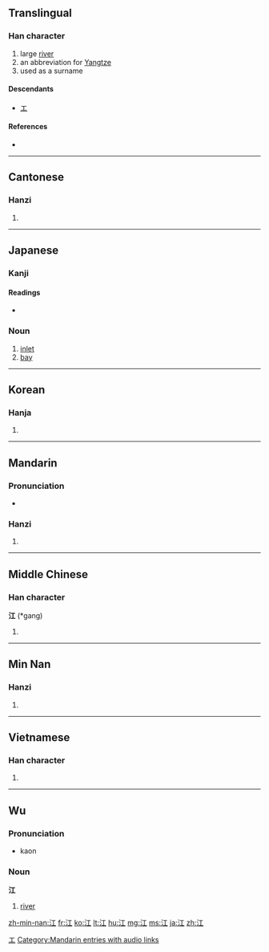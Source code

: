 ==Translingual==

===Han character===
{{Han char|rn=85|rad=水|as=03|sn=6|four=3111<sub>0</sub>|canj=水一 (EM)|ids=⿰[[氵]][[工]]}}

# large [[river]]
# an abbreviation for [[Yangtze]]
# used as a surname

====Descendants====
* [[エ]]

====References====
* {{Han ref|kx=0606.040|dkj=17140|dj=0999.130|hdz=31551.030|uh=6C5F|ud=27743|bh=A6BF|bd=42687}}

[[Category:Han characters from which katakana were derived|エ]]

----

==Cantonese==

===Hanzi===
{{yue-hanzi|jyut=gong1|y=gong1}}

# {{defn|Cantonese}}

----

==Japanese==

===Kanji===
{{ja-kanji|grade=c|rs=水03}}

====Readings====
* {{ja-readings|on=[[こう]] (''kō'')|kun=[[え]] (''e'')}}

===Noun===
{{ja-noun|k|hira=え|rom=e}}

# [[inlet]]
# [[bay]]

----

==Korean==

===Hanja===
{{ko-hanja|hangeul=[[강]]|eumhun=|rv=gang|mr=kang|y=kang}}

# {{defn|Korean}}

----

==Mandarin==

===Pronunciation===
* {{audio|zh-jiāng.ogg|audio}}

===Hanzi===
{{cmn-hanzi|pin=[[jiāng]] ([[jiang1]])|wg=chiang<sup>1</sup>}}

# {{defn|Mandarin}}

[[Category:Mandarin entries with audio links]]

----

==Middle Chinese==

===Han character===
'''江''' (*gang)<!--note: asterisk indicates that this character appears more than four times in the Tang Dynasty corpus of literature-->

# {{defn|Middle Chinese}}

----

==Min Nan==

===Hanzi===
{{nan-hanzi|poj=kang}}

# {{defn|Min Nan}}

----

==Vietnamese==

===Han character===
{{vi-hantu|[[giang]], [[giăng]], [[nhăng]], [[gianh]]}}

# {{defn|Vietnamese}}

----

==Wu==
{{zh-attention}}

===Pronunciation===
* {{a|Shanghai}} {{IPA|[ kɔŋ ]|lang=wuu}} kaon

===Noun===
'''江'''

# [[river]]

[[zh-min-nan:江]]
[[fr:江]]
[[ko:江]]
[[lt:江]]
[[hu:江]]
[[mg:江]]
[[ms:江]]
[[ja:江]]
[[zh:江]]